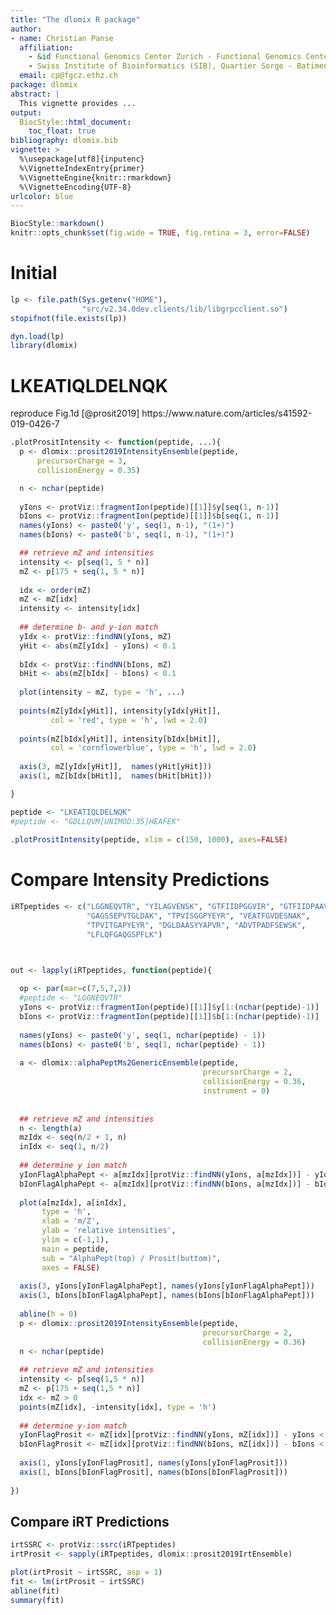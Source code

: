 ```yaml
---
title: "The dlomix R package"
author:
- name: Christian Panse
  affiliation:
    - &id Functional Genomics Center Zurich - Functional Genomics Center Zurich (FGCZ) - University of Zurich | ETH Zurich, Winterthurerstrasse 190, CH-8057 Zurich, Switzerland
    - Swiss Institute of Bioinformatics (SIB), Quartier Sorge - Batiment Amphipole, CH-1015 Lausanne, Switzerland
  email: cp@fgcz.ethz.ch
package: dlomix
abstract: |
  This vignette provides ...
output:
  BiocStyle::html_document:
    toc_float: true
bibliography: dlomix.bib
vignette: >
  %\usepackage[utf8]{inputenc}
  %\VignetteIndexEntry{primer}
  %\VignetteEngine{knitr::rmarkdown}
  %\VignetteEncoding{UTF-8}
urlcolor: blue
---
```


```r
BiocStyle::markdown()
knitr::opts_chunk$set(fig.wide = TRUE, fig.retina = 3, error=FALSE)
```


# Initial

```r
lp <- file.path(Sys.getenv("HOME"),
                "src/v2.34.0dev.clients/lib/libgrpcclient.so")
stopifnot(file.exists(lp))

dyn.load(lp)
library(dlomix)
```

# LKEATIQLDELNQK

reproduce Fig.1d [@prosit2019]
https://www.nature.com/articles/s41592-019-0426-7

```r
.plotPrositIntensity <- function(peptide, ...){
  p <- dlomix::prosit2019IntensityEnsemble(peptide,
      precursorCharge = 3,
      collisionEnergy = 0.35)

  n <- nchar(peptide)
  
  yIons <- protViz::fragmentIon(peptide)[[1]]$y[seq(1, n-1)]
  bIons <- protViz::fragmentIon(peptide)[[1]]$b[seq(1, n-1)]
  names(yIons) <- paste0('y', seq(1, n-1), "(1+)")
  names(bIons) <- paste0('b', seq(1, n-1), "(1+)")

  ## retrieve mZ and intensities 
  intensity <- p[seq(1, 5 * n)]
  mZ <- p[175 + seq(1, 5 * n)]
  
  idx <- order(mZ)
  mZ <- mZ[idx]
  intensity <- intensity[idx]
  
  ## determine b- and y-ion match
  yIdx <- protViz::findNN(yIons, mZ)
  yHit <- abs(mZ[yIdx] - yIons) < 0.1
  
  bIdx <- protViz::findNN(bIons, mZ)
  bHit <- abs(mZ[bIdx] - bIons) < 0.1
  
  plot(intensity ~ mZ, type = 'h', ...)
  
  points(mZ[yIdx[yHit]], intensity[yIdx[yHit]],
         col = 'red', type = 'h', lwd = 2.0)
  
  points(mZ[bIdx[yHit]], intensity[bIdx[bHit]],
         col = 'cornflowerblue', type = 'h', lwd = 2.0)
  
  axis(3, mZ[yIdx[yHit]],  names(yHit[yHit]))
  axis(1, mZ[bIdx[bHit]],  names(bHit[bHit]))

} 

peptide <- "LKEATIQLDELNQK"
#peptide <- "GDLLQVM[UNIMOD:35]HEAFEK"
 
.plotPrositIntensity(peptide, xlim = c(150, 1000), axes=FALSE)
```

# Compare Intensity Predictions


```r
iRTpeptides <- c("LGGNEQVTR", "YILAGVENSK", "GTFIIDPGGVIR", "GTFIIDPAAVIR",
                 "GAGSSEPVTGLDAK", "TPVISGGPYEYR", "VEATFGVDESNAK",
                 "TPVITGAPYEYR", "DGLDAASYYAPVR", "ADVTPADFSEWSK",
                 "LFLQFGAQGSPFLK")



out <- lapply(iRTpeptides, function(peptide){
  
  op <- par(mar=c(7,5,7,2))
  #peptide <- "LGGNEQVTR"
  yIons <- protViz::fragmentIon(peptide)[[1]]$y[1:(nchar(peptide)-1)]
  bIons <- protViz::fragmentIon(peptide)[[1]]$b[1:(nchar(peptide)-1)]
  
  names(yIons) <- paste0('y', seq(1, nchar(peptide) - 1))
  names(bIons) <- paste0('b', seq(1, nchar(peptide) - 1))
  
  a <- dlomix::alphaPeptMs2GenericEnsemble(peptide,
                                           precursorCharge = 2,
                                           collisionEnergy = 0.36, 
                                           instrument = 0)
 
  
  ## retrieve mZ and intensities
  n <- length(a)
  mzIdx <- seq(n/2 + 1, n)
  inIdx <- seq(1, n/2)
  
  ## determine y ion match
  yIonFlagAlphaPept <- a[mzIdx][protViz::findNN(yIons, a[mzIdx])] - yIons < 0.01
  bIonFlagAlphaPept <- a[mzIdx][protViz::findNN(bIons, a[mzIdx])] - bIons < 0.01
  
  plot(a[mzIdx], a[inIdx],
       type = 'h',
       xlab = 'm/Z',
       ylab = 'relative intensities',
       ylim = c(-1,1),
       main = peptide, 
       sub = "AlphaPept(top) / Prosit(buttom)",
       axes = FALSE)
  
  axis(3, yIons[yIonFlagAlphaPept], names(yIons[yIonFlagAlphaPept]))
  axis(3, bIons[bIonFlagAlphaPept], names(bIons[bIonFlagAlphaPept]))
  
  abline(h = 0)
  p <- dlomix::prosit2019IntensityEnsemble(peptide,
                                           precursorCharge = 2,
                                           collisionEnergy = 0.36)
  n <- nchar(peptide)
  
  ## retrieve mZ and intensities 
  intensity <- p[seq(1,5 * n)]
  mZ <- p[175 + seq(1,5 * n)]
  idx <- mZ > 0
  points(mZ[idx], -intensity[idx], type = 'h')
  
  ## determine y-ion match
  yIonFlagProsit <- mZ[idx][protViz::findNN(yIons, mZ[idx])] - yIons < 0.01
  bIonFlagProsit <- mZ[idx][protViz::findNN(bIons, mZ[idx])] - bIons < 0.01
 
  axis(1, yIons[yIonFlagProsit], names(yIons[yIonFlagProsit]))
  axis(1, bIons[bIonFlagProsit], names(bIons[bIonFlagProsit]))
  
})
```

## Compare iRT Predictions

```r
irtSSRC <- protViz::ssrc(iRTpeptides)
irtProsit <- sapply(iRTpeptides, dlomix::prosit2019IrtEnsemble)

plot(irtProsit ~ irtSSRC, asp = 1)
fit <- lm(irtProsit ~ irtSSRC)
abline(fit)
summary(fit)
```
